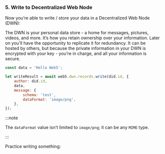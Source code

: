 ### 5. Write to Decentralized Web Node

Now you’re able to write / store your data in a Decentralized Web Node (DWN):

The DWN is your personal data store - a home for messages, pictures, videos, and more. It’s how you retain ownership over your information. Later on you’ll have the opportunity to replicate it for redundancy. It can be hosted by others, but because the private information in your DWN is encrypted with your key - you’re in charge, and all your information is secure.

```js
const data = 'Hello Web5';

let writeResult = await web5.dwn.records.write(did.id, {
    author: did.id,
    data,
    message: {
        schema: 'test',
        dataFormat: 'image/png',
    },
});
```

:::note

The `dataFormat` value isn’t limited to `image/png`; it can be any `MIME` type.

:::

Practice writing something:
